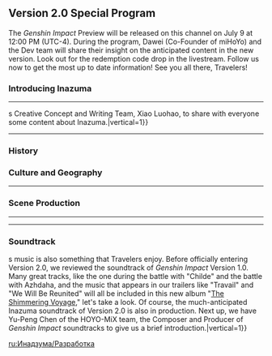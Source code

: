 {{RegionTabs}}
==Version 2.0 Special Program==
{{zh|《原神》2.0版本「不动鸣神，泡影断灭」即将于7月21日上线。感谢各位旅行者的支持与陪伴，我们将为大家带来更多2.0版本的最新消息~（本次特别节目中的兑换码将于7月10日中午12:00失效，旅行者们要尽快兑换哦~）|tl=''Genshin Impact'' Version 2.0, "The Immovable God and the Eternal Euthymia," will be launched on July 21st. We would like to thank all Travelers for their support and companionship, and we will bring you more updates on Version 2.0. (The redemption codes provided in this Special Program will expire on July 10th at 12:00 noon, so Travelers should redeem them as soon as possible~)|vertical=1}}

The ''Genshin Impact'' Preview will be released on this channel on July 9 at 12:00 PM (UTC-4). During the program, Dawei (Co-Founder of miHoYo) and the Dev team will share their insight on the anticipated content in the new version. Look out for the redemption code drop in the livestream. Follow us now to get the most up to date information! See you all there, Travelers!

===Introducing Inazuma===
{{zh|那接下来我们还是回到大家都在关心的稻妻地区吧。稻妻在制作中跟前两个世界区域的情况相比会有一些什么样的变化呢？|tl='''Dawei:''' Next, let's talk about Inazuma, which everyone is very excited about. What kind of changes are there in the development of Inazuma compared to the first two regions?|vertical=1}}

{{zh|会有的！稻妻是继蒙德、璃月之后，第三块向旅行者们开放的大型世界区域。在稻妻的整个制作过程中，其实整个团队面临了非常巨大的、来自两方面的挑战。一方面是上线后的内容产出的节奏问题，因为大家已经在游玩的，已经上线的蒙德和璃月的区域，我们是花费了很多时间去继续耕耘这些大面积的地块，在上面持续地制作新的内容。但是到了开发稻妻的时候，其实面临的挑战会更大：就像刚才说的，一方面，我们要保证线上能持续更新版本，不断地为玩家提供游玩内容。另一方面，我们还要在开放稻妻新区域这样的关键节点上，大量释出可能比原先更大规模的高质量可玩内容。这些目标其实是为团队增添了不少的压力的，可能是我们团队中的每个人在从业生涯中从未面临过的严峻挑战。|tl='''Aquaria, Combat Designer:''' A lot! Inazuma is the third large-scale region open to Travelers, after Mondstadt and Liyue. During the whole process of creating Inazuma, the whole team faced a huge challenge, namely from two aspects. On one hand, there was the issue of the pacing of content output after the launch because everyone was already exploring Mondstadt and Liyue, which were already launched. We spent a lot of time continuing to develop these large areas of land and produce new content on them on an ongoing basis. But when we started to develop Inazuma, the challenges were actually greater. Like what I said earlier, on one hand, we have to make sure that we can continuously update the versions to be launched and continue to provide players with gameplay content. On the other hand, we also have to work on the key node, to develop the new area of Inazuma and launch a massive release of high-quality playable content that may be even larger than the previous versions. These goals actually put a lot of pressure on the team. It's probably a serious challenge that everyone in our team has never faced in their career.|vertical=1}}

{{zh|第二方面是针对游戏内容的整体表现。我们会有更进一步的思考和设计，在以往大家已经接触过的比如说与蒙德的「自由」和璃月的「契约」这两个主题不太一样。以雷元素为主的稻妻迎来了新的主题叫「永恒」。那我们也将根据这一主题，从玩法层面上优化游戏内容的设计思路，对其进行统一的呈现。稻妻相关的区域制作，和在此之上的很多比如背景设定、玩法设计，启动时间可能会非常早。团队中的一部分同学，他们在稻妻的内容和玩家见面前，已经在稻妻的相应版本开发中努力了非常久。|tl=The second aspect is about the overall performance of the game content. We engaged in a more in-depth thought and design process. Different from the themes that everyone has come into contact with, such as Mondstadt's "freedom" and Liyue's "contracts" &mdash; Inazuma, which is centered around Electro, has ushered in a new theme called "eternity." Then, we will also optimize the design ideas of game content from the level of gameplay based on this theme to present them in a uniform manner. For Inazuma-related regional productions and many aspects on top of it, such as the background, gameplay design, we started on them pretty early. Some of our teammates have been working hard on the development of the version corresponding to Inazuma for a long time before the Inazuma content is released to our players.|vertical=1}}

{{zh|比起类似的、都有新探索区域的版本，比如已经开放的1.2版本的龙脊雪山和1.6版本的金苹果群岛，稻妻的规模更大，内容密度更高，所以相关的工作也更耗费精力。针对内容的整体性，我们对稻妻区域想要表达的内容做了一些关键词的收束，例如刚才提到的永恒、雷元素、能量等等。这些关键字会延伸出一系列的场景和玩法设计，但最终它们又会收敛到这些核心的概念之下。例如谈到能量，我们有更多的关卡玩法和战斗机制，在元素能量这个概念上挖掘更多的可能性，创造出新的战术体系；谈到雷元素，在感电、超导这些已经存在的战斗相关的雷元素反应之外，我们还会根据稻妻本地有的一些特色的机关和生态特征，对雷元素的玩法去做一定的扩展。|tl=Compared to similar, new areas that Travelers can explore such as [[Dragonspine]] in V1.2 and the [[Golden Apple Archipelago/1.6|Golden Apple Archipelago]] in V1.6, the scale of Inazuma is larger and the content is more dense, so the relevant work required is also more intensive. For the content as a whole, we have come up with some keywords to condense what we want to express in the Inazuma area. For example, eternity, Electro, and energy mentioned earlier, these keywords will then bring out a series of scenarios and gameplay designs but eventually they will converge back to these core concepts. When it comes to energy, for example, we have more stage gameplay and combat mechanics to explore more possibilities on the concept of Elemental Energy and create new combat systems. When it comes to Electro, outside of the existing combat-related Electro-Charged and Superconduct reactions, we will also take into account some of the unique local mechanisms and ecological features that Inazuma has to expand on the gameplay for Electro.|vertical=1}}

{{zh|同时，我们吸取了在之前地区的经验，摒弃了部分需要玩家强行使用某些特定角色或特定元素才能完成的挑战。我们现在的做法是将这些设计改成了机制自洽，只需要玩家思考使用方式即可完成的机关。在此基础上，我们也去尝试通过一些玩法，大幅改变玩家在地区的探索体验。也是希望能够通过这些改变，让玩家在稻妻地区可以收获新的乐趣。|tl=At the same time, we have learned from our experience in previous regions. We have abandoned some of the challenges that require players to use certain characters or specific elements in order to complete them. What we have done now is to change these designs to mechanisms that fit within the existing rules &mdash; mechanism puzzles that can be solved when the player figures out how to use the mechanism. On this basis, we also tried to use some gameplay methods to significantly change our players' exploration experience in the region. We hope that through these changes, players can find new fun and enjoy themselves in the Inazuma region.|vertical=1}}

{{zh|听到这里我自己都非常想早点去稻妻地区逛一逛了。|tl='''Dawei:''' Hearing this makes me very excited to visit Inazuma.|vertical=1}}

{{zh|哈哈，稻妻地区也恭候各位旅行者多时了。非常高兴今天可以在这里一口气跟大家分享这么多的想法。作为战斗设计，我们也会一如既往地为玩家们提供更加有趣、高质量的游戏体验。稍后也会有更多的制作人员来详细地给大家介绍有关稻妻的内容。还请大家持续关注我们！|tl='''Aquaria, Combat Designer:''' Haha, Inazuma has been awaiting our Travelers for a long time. I am very glad to be here today to share so many thoughts with you all at once. For combat design, we will also continue to provide players with a more interesting and high-quality gaming experience. Later there will be more development staff to introduce the content of Inazuma in detail. Please stay tuned, Travelers.|vertical=1}}
----
{{zh|新地区的开放往往伴随着全新的人文风情与冒险故事，相信大家对此还是很期待的。之前旅行者们已经在自由之都蒙德与契约之邦璃月结识了不少同伴，也对两个地区各具特色的风土人情有所了解。而在海对岸，稻妻的这片土地上，也有着独特的故事与风俗。雷神治下寻求「永恒」的国度，旅行者们抵达那里之后，将有怎样与众不同的奇遇呢？今天我们特别邀请到制作团队中IP团队的负责人——小螺号来跟大家分享一些有关稻妻的内容。|tl='''Dawei:''' The unveiling of a new region is often accompanied by an entire new culture and adventure. I believe everyone has been looking forward to this. Previously, Travelers have made many friends in Mondstadt, the City of Freedom, and Liyue, the Harbor of Contracts &mdash; and also got to find out more about the unique culture of each region. On the other side of the sea, the land of Inazuma also has its own stories to tell. The nation that seeks "eternity" under the rule of the Electro Archon. What kind of extraordinary encounters will Travelers have when they arrive there? Today, we have a special guest, Head of ''Genshin Impact''{{'}}s Creative Concept and Writing Team, Xiao Luohao, to share with everyone some content about Inazuma.|vertical=1}}

{{zh|各位旅行者，大家好。我是来自IP部门的小螺号，很高兴能与大家见面。作为IP部门负责人，非常荣幸能在今天这样一个场合下，与大家聊聊稻妻这个新地区的一些有趣设定。|tl='''Xiao Luohao, Head of Creative Concept and Writing Team:''' Hello, Travelers. I'm Xiao Luohao from the IP department. Nice to meet everyone. As Head of the Creative Concept and Writing Team, I'm honored to be here today to share details about some of the interesting design of the new region, Inazuma.|vertical=1}}

{{zh|说到这一点，我知道有不少玩家对我们游戏的世界观设定做过非常深入的研究哦。|tl='''Dawei:''' Speaking of which, I know a lot of our players have done in-depth study of our game's lore and design.|vertical=1}}

{{zh|是的，我个人也很喜欢看大家对于提瓦特大陆所做的考据。我们团队的大家在创作过程中构思了很多内容，这些都会成为埋藏在游戏各处的线索。玩家去寻找、发现这些线索并解读它们，就是在与我们进行一种跨越时间空间的交流。这会让我们这些创作者获得由衷的喜悦感。|tl='''Xiao Luohao, Head of Creative Concept and Writing Team:''' Yes. Personally, I also enjoy reading the analyses that our players have about Teyvat. Everyone in our team came up with a lot of content during the brainstorming process and all of these will become clues hidden in various parts of the game. Players can search for, discover, and decipher these clues. That's sort of a communication with us across time and space &mdash; it gives us creators a heartfelt sense of joy.|vertical=1}}

{{zh|没错，玩家朋友们的热情与关注一直是我们团队的重要力量来源。我们很感谢大家对原神的喜爱。作为创作方，我们所能做的就是尽力捧出最好的成品来回馈大家。比如今天，我们就带来了一些相信能让大家比较感兴趣的话题。|tl='''Dawei:''' That's right. The enthusiasm and attention our players have shown has been an important source of strength for our team. We are very thankful for everyone's love towards ''Genshin Impact''. As creators, all we can do is strive to produce the best product in return for everyone's support. For example, today, we have brought some topics that we believe will be of more interest to everyone.|vertical=1}}
----
{{zh|要介绍稻妻的话，不妨就从我们现在所身处的这个茶室场景来聊一聊。稻妻城中也有一间类似的茶室，整体风格比较幽致、比较幽静。我们给它取名叫「木漏茶室」。木漏其实是穿过叶隙的光的意思。不过跟我们现在所处的氛围不太一样的是，「木漏茶室」是一处隐蔽场所，只有预约过的特别来宾才能进入。而且茶室老板是一只包着头巾的柴犬，有个很可爱的名字，叫「太郎丸」。|tl='''Xiao Luohao, Head of Creative Concept and Writing Team:''' To introduce Inazuma, let's start with the scene of this tea room we are in now. There is a similar teahouse in Inazuma and its overall style is rather tranquil and quiet. We named it [[Komore Teahouse]]. "Komore" actually means light passing through the gaps between leaves, but what's different from the atmosphere we're is now is Komore Teahouse is a very hidden place; only special guests with reservations are allowed to enter. The owner of the teahouse is a Shiba Inu with a bandana around his forehead. He has a very cute name, "[[Taroumaru]]."|vertical=1}}

{{zh|柴犬老板？这个很有意思啊！不是人而是一只柴犬来担任茶室老板的角色。沟通上应该会不太一样吧？那作为客人，旅行者喝完茶之后，需要自己把钱放进一个小箱子里面吗？|tl='''Dawei:''' Boss Shiba Inu? That's really interesting. The teahouse is owned by a dog instead of a person &mdash; the communication should be different, right? Then, as a customer, after the [[Traveler]] has had tea, they have to put the money inside a small box by themselves?|vertical=1}}

{{zh|是的，而且茶室里面有些比较特别的地方。传说所有店员都跟太郎丸签订了某种不能言说的契约，然后他们必须永远留在这个地方打工。|tl='''Xiao Luohao, Head of Creative Concept and Writing Team:''' Yes, haha. And there are some special aspects of the teahouse: legend has it that all employees have signed some kind of unspeakable contract with Taroumaru and they must work there forever.|vertical=1}}

{{zh|这个也和想象中不一样。柴犬老板听起来非常有手段的角色。像我的话，听完就会觉得这些说法好像跟都市传说一样。感觉稻妻是个很神奇的地方。|tl='''Dawei:''' Well that's not what I expected. It sounds like there's more than meets the eye to Boss Shiba Inu. After hearing this, I feel like these stories resemble urban legends. It feels like Inazuma is a remarkable place.|vertical=1}}

{{zh|从都市传说的角度来说，稻妻确实跟旅行者较为熟知的前两个地区不太一样。不过「木漏茶室」只是稻妻城里一个比较小的场景。除此以外，稻妻境内还有很多比较宏伟、比较大的布设。每个区域都有自己独特的设计和布局方式。我们希望旅行者能够在冒险过程中不断深入探索，去发现其中暗藏的各种故事和细节。整个稻妻地区是各位旅行者在提瓦特大陆上一个精彩而神秘的新领域。|tl='''Xiao Luohao, Head of Creative Concept and Writing Team:''' In terms of urban legends, Inazuma is indeed different from the first two regions that Travelers are familiar with. However, the Komore Teahouse is only one small place in [[Inazuma City]]. In addition to this, there are so many more magnificent and larger locations in Inazuma. Each area has its own unique design and layout. We hope that Travelers can continue to explore in-depth during their adventures to discover the various stories and details hidden within.|vertical=1}}

{{zh|陆上踏足的第三个区域，在研发的初期，我们团队就拟定了稻妻的主题是「海洋群岛」。作为七国中唯一一个完全位于海洋上的国度，我们既希望保留「稻妻」这一个称呼所代表的地区统一性，又希望各自独立的岛屿——因为它有六个不同的岛构成嘛，能够带来与之前我们旅行所经历过的璃月和蒙德所不同的地块表现。|tl=Inazuma is the third region that Travelers set foot in on the continent of [[Teyvat]]. At the beginning of development, our team drafted the theme of Inazuma as an "Ocean Archipelago" as the only one of the seven nations located entirely in the ocean. We wanted to preserve the unity of the region represented by the name "Inazuma" but also hope that each separate island &mdash; because it consists of six different islands &mdash; is able to bring a different regional experience than what we encountered on our journey through [[Liyue]] and [[Mondstadt]].|vertical=1}}

{{zh|不同的自然风光是好做，但是整体性这一点是要怎么去把控呢？能给我们展开说说吗？|tl='''Dawei:''' Different types of natural scenery are easy to make but how can we control and present the uniformity of Inazuma? Can you share more on that with us?|vertical=1}}

{{zh|关于整体性这一点，可能展开的话会有些长。那我们就要从稻妻底层设定说起了。众所周知，稻妻是由雷神统治的国度。雷元素的一大象征是大家比较熟悉的事物：闪电，就是一瞬即逝。闪电往往代表着须臾、瞬间。可是雷神在故事里追求的理念却是「永恒」。那么，是发生了什么让雷神的想法从须臾变成了永恒呢？这种理念变更背后的深意是什么？这些矛盾与碰撞正是我们想要在剧情中传递给大家的。我们也非常希望这种内核上的探讨能具有比较强的延展性，能带动玩家在游玩过程当中获得体验的同时能够有进一步的思索。确立雷神追求永恒的大前提之后，我们开始着手于细节，将矛盾点投入到具体呈现在游戏内表面上的剧情与设定当中。|tl='''Xiao Luohao, Head of Creative Concept and Writing Team:''' On the point of uniformity, it may be a bit long to share entirely. We have to start from the foundation of Inazuma's design. It is well known that Inazuma is a nation ruled by the [[Electro Archon]] and [[Electro]] represents something everyone is familiar with: lightning, which happens in a flash. Lightning often symbolizes a fleeting moment, an instant. However, the concept that the Electro Archon pursues in the story is "eternity." So, what exactly happened to cause the Electro Archon's conviction to change from being a moment to an eternity? What is the deeper meaning behind this change in philosophy? These contradictions and collisions are exactly what we want to convey to you in the plot. We also very much hope that the discussion on this core idea can be expanded upon &mdash; it can drive players to have a good gaming experience, and at the same time, they can ponder more about this. After establishing the general premise of the Electro Archon's pursuit of eternity, we started work on the details &mdash; presenting the conflict in the game's storyline and design, and manifesting it concretely.|vertical=1}}

{{zh|我猜大家听到这里，可能会对雷神的行为产生进一步的联想。比如说，驱动她追求永恒的契机是什么？发生了什么让她产生这个想法？这种追求她使用什么手段追求？这种手段是否具有可行性？雷神在追求「永恒」的过程中把这个目标推进到了哪个阶段？这种举动会带来什么影响？神的追求与人的追求是否会产生新的矛盾？……等等等等。在实际制作的过程中，这些问题、这些思考一旦汇聚到关于各种游戏内的细节刻画上，就转化成了孕育出整个稻妻文化内容的培养土。在做各个岛屿的设定的时候，我们都会考虑这些点，去投放有关神明的追求，有关神的眷属，以及有关人民留下的刻痕。|tl=I guess everyone hearing this now must be thinking about the rationale behind the Electro Archon's actions. For example, what is the motivation that drives her to pursue eternity? What happened to give her this idea? What does she use to pursue this goal? How feasible are such means? What stage has the Electro Archon reached so far in her pursuit of "eternity"? And what are the implications of her actions? Will this Archon's pursuit conflict with those of her people? ...And so on. In the actual process of production, these questions and thoughts converged together within the details in-game. They were transformed into a soil that nurtured the entire culture of Inazuma. We have taken these points into consideration when designing each island to reflect the pursuits of the gods, their favors, and the marks left by the people involved.|vertical=1}}

{{zh|用这种以小见大——通过不同族群，以细见整的方式来反向体现「雷神追求永恒」的主题。虽然有不同岛屿、不同的族群，它们的局部表现是有差异的，但从整体的视角出发去看的话，整个矛盾是贯穿在全局中的、存在于稻妻每个部分。因此，我们整体的统一性就显示出来了。|tl=To reflect the greater worldview through stories of the common folk, through different factions, the theme of "the Electro Archon's pursuit of Eternity" is reflected through details, helping us present the big picture. Although there are different islands and factions, there are differences in how they are presented for certain aspects. But if we look at it from a holistic perspective, the conflict is present throughout the entire story and in every part of Inazuma. Thus, the unity of the whole is shown.|vertical=1}}

{{zh|我明白了，也就是说——the overall concept of Inazuma runs like a vein through the design of the entire region，但细节各有不同。从这里面能够看出整个稻妻各个群体的动向与动机。|tl='''Dawei:''' I see, that's to say &mdash; the overall concept of Inazuma runs like a vein through the design of the entire region but the details vary. And from this, we can see the actions and motives of various factions from Inazuma.|vertical=1}}

{{zh|是的，以上我说的这些只是比较基本的思路构建过程。具体设计的话，我们会从大概三个入手点去着手：一个是「历史」，第二个是「人文」，第三个是「地理」。|tl='''Xiao Luohao, Head of Creative Concept and Writing Team:''' That's right. What I have mentioned is just a basic process of our brainstorming. For the specific design, we will start with three entry points: one is history, the second is culture, and the third is geography.|vertical=1}}

===History===
{{zh|从历史上来说，也就是稻妻地区曾发生过什么样的事件，相信不少玩家朋友都关注到。提瓦特大陆上发生过一场旷日持久的魔神战争，我们很多故事都是衍生着魔神战争发生的；还包括之后产生的一个悲剧叫坎瑞亚灾变的前后始末。很多战争和争斗导致了失去，从失去的悲苦之中，又催生出了一些执着。神的理念与人文精神也多少受到这些重大历史转折点的影响。|tl='''Xiao Luohao, Head of Creative Concept and Writing Team:''' We refer to history as the events that have happened in the Inazuma region. I believe that many players have noticed that there was a long and arduous [[Archon War]] on the continent of Teyvat. Many of our stories are derived from the Archon War that took place. In also includes the tragedy that arose, the destruction of [[Khaenri'ah]]. Many wars and battles have led to loss; out of the sorrow of loss, obsession is spawned. The gods' philosophy and humanism were also somewhat influenced by these major historical turning points.|vertical=1}}

{{zh|创作期间我们也做了不少对现实世界的考据，用以参考。比如我们参考化用了一个叫「奉行」的制度，在稻妻，「奉行」基本上可以理解成专门负责管理某方面事务的重要人物。稻妻目前有三所最显赫的奉行，他们分别是：九条家所带领的天领奉行，负责管理治安和军事，执行眼狩令；柊家所带领的勘定奉行，他们负责管理财政以及海关通行的事务；以及最后第三户就是神里家所带领的社奉行，他们负责管理神社、庆典及一些文化活动。|tl=During the creation process, we also did a lot of research on the real world for reference. For example, we referenced a system called "{{w|Bugyō|Bugyou}}," or "Commissions." In Inazuma, a "Commissioner" is basically an important person responsible for a certain area of affairs. There are three prominent Commissions in Inazuma. They are: the [[Tenryou Commission]] led by the [[Kujou Clan]], responsible for managing security and military affairs, and enforcing the [[Vision Hunt Decree]]; the [[Kanjou Commission]] led by the [[Hiiragi Clan]], responsible for managing finance and customs; and the third is the [[Yashiro Commission]], led by the [[Kamisato Clan]] &mdash; they are in charge of managing shrines, festivals, and cultural events.|vertical=1}}

{{zh|我刚刚好像听到了一个很熟悉的名字？我们先继续。那地理方面又是怎么设计的呢？|tl='''Dawei:''' One of those clan names sounded very familiar... Haha, let's move on. And how is the geographic aspect designed?|vertical=1}}

===Culture and Geography===
{{zh|地理的话，首先我们配合美术和设计部门进行了一些联调，采取元素对应色的方式。和之前两个区域类似，我们确定了雷元素印象色是紫色，在紫色的基础上为之后的设计打下基础。稻妻有一个比较有特色的地方，这也是其他设计部门和策划部门想要去体现的——就是希望它的生态环境中包含更多的雷元素，有更多雷元素采集物去交互去互动。这种雷元素充沛的环境孕育出了不同色彩、不同明度的植被、树木，以及顺应环境而生的特殊采集物。比如蒙德有蒲公英、有风车菊，璃月有琉璃百合、有霓裳花，稻妻也有独属于自己、对应自己人文和地理的特色代表物。我们设计了一个叫做鸣草和一个叫做绯樱绣球，通过比较好看的植物融入雷元素主题的收集与解密当中。雷元素可以说是稻妻地理设计的底盘了，然后再进一步结合稻妻核心历史事件。|tl='''Xiao Luohao, Head of Creative Concept and Writing Team:''' In terms of geography, we first worked with the art and design teams to coordinate some adjustments. Taking the color corresponding to the region's element &mdash; similar to what we did for Liyue and Mondstadt &mdash; we had determined that the color representing Electro is purple and designed Inazuma building off this color. Inazuma is a region with distinctive features. This is what our design and planning departments want to reflect &mdash; they hope that its ecological environment contains more Electro with more Electro harvestable resources to interact with. This Electro-rich environment has given birth to different colors: vegetation, trees of different varieties, and special harvestable resources that are created in response to the environment. For example, there are [[Dandelion]]s and [[Windwheel Aster]]s in Mondstadt, and Liyue has [[Glaze Lilies]] and [[Silk Flower]]s &mdash; Inazuma also has distinct objects representative of its own culture and geography. We designed one called [[Naku Weed]] and another called [[Sakura Bloom]]. We used these nice-looking plants to integrate Electro in the collection and puzzle-solving aspects. The Electro element can be said to be the foundation of Inazuma's geographical design and further combining it with the core historical events of Inazuma.|vertical=1}}

{{zh|我们又拓展出了一下符合设计规律的地貌构思和人文景点。比如我们有一座和天狗传说有关的山，叫作影向山；有供奉一颗很大的树，狐狸大树的鸣神大社；有一个和冶炼刀剑有关的踏鞴砂；以及雷神一刀劈开的无想刃狭间。通过这些区域设定，就是从之前所说的历史、地理和人文设计衍生而来的地形和景观，也是《原神》故事的一大载体。通过与环境结合，我们才能更好地把神与人的故事放到这个世界中。然后借着各种场景、关卡以及各方面的文本，尽量给大家带来更加立体的游戏体验。|tl=We have also developed a landscape concept and cultural attractions that confirm to the design rules. For example, we have [[Mt. Yougou]], a mountain related to the legend of the "tengu"; The [[Grand Narukami Shrine (Subarea)|Grand Narukami Shrine]], which enshrines a huge tree resembling a fox; [[Tatarasuna]], a place related to the crafting of swords; and [[Musoujin Gorge]], created by a slash of the Electro Archon. With these regional settings, the terrain and landscape derived from the historical, geographical, and cultural designs described earlier are also important vehicles for the storyline in ''Genshin Impact''. By integrating story with the environment, we can better present the story of Gods and humans in this world and try to bring players a more immersive gaming experience through various scenes, levels, and text.|vertical=1}}

{{zh|可以挑几个介绍介绍吗？比如鸣神大社？我对里面那棵巨大的神樱树很好奇。|tl='''Dawei:''' Can you pick a few to introduce? Such as the Grand Narukami Shrine? I'm very curious about the huge Sacred Sakura inside.|vertical=1}}

{{zh|神樱树的基础设定来自于神篱和神木信仰，它象征着雷神对于整个稻妻全境的庇护。不过这里其实可以进一步聊一下，神樱的参考原型并不只有樱树，而是一种叫做颤杨的植物。这个植物还挺有意思，它们位于地下的根系是紧密相连的，从外表上看是一大片森林，实际上它只是一棵树。从严格意义上来说，就只是一棵树，比较有意思。其实神樱也采用了类似的设计，这种自然存在的特殊生态应用到游戏中，再配合玩家实际进行游玩探索的体验，就会成为比较有特色又有实感的表现。那既然聊到神樱树和鸣神大社，可能就不得不提到两位角色，两位人物：雷电将军和八重神子。她们二位都是稻妻极为重要的角色，在一定程度上也象征着稻妻的人文设计内核。|tl='''Xiao Luohao, Head of Creative Concept and Writing Team:''' The design of the sacred [[Sacred Sakura]]{{sic}} is derived from the belief of {{w|Himorogi}} and sacred trees. It symbolizes the Electro Archon's protection over the entire nation of Inazuma. But I would like to elaborate: we didn't just reference Sakura Trees for the Sacred Sakura but also a tree called the "{{w|quaking aspen}}." This tree is actually quite interesting. Underground, the root systems of many trees are closely interlinked, so what looks like a large forest is in fact made up of just one tree. Strictly speaking, it is just one tree. I think that's quite interesting. In fact, the Sacred Sakura adopted a similar design. This special natural ecology is applied to the game and when it complements the player's actual in-game experience and exploring, it will manifest as more distinctive and realistic. Then, since we are on the topic of the Sacred Sakura and Grand Narukami Shrine, I must mention two characters: the [[Raiden Shogun]] and [[Yae Miko]]. Both of them are extremely important characters in Inazuma. To a certain extent, they also symbolize the core of cultural design in Inazuma.|vertical=1}}
----
{{zh|说得我感觉现在就已经开始期待了，不知道还要等多久。对了，我想问下，还有跟雷电将军关联度比较大的地标吗？|tl='''Dawei:''' Just listening already makes me very excited for Inazuma. I don't know how much longer I can wait. Oh yes, I want to ask: are there any other landmarks closely associated with the Raiden Shogun?|vertical=1}}

{{zh|如果我们暂时不聊将军住所天守阁的话，稻妻有一道地理奇观，叫作「无想刃狭间」。我们觉得这个地点很有代表性，很代表雷电将军。它的诞生就与雷电将军息息相关。雷电将军曾在这里对上从海祇岛袭来的一条大蛇，为了斩杀对手，将军挥出雷霆万钧的一刀。由于威力太过强大，不光大蛇被当场斩断，整座岛屿也被连着劈成两半。如今到八酝岛还能看到上面有大蛇的遗骨，以及岛屿像被刀锋整齐地切开了一样，分为南北两边。这种奇观，在游戏里可以看到的，就是当年那场大战造成的景象。但大蛇惨败之后，它的遗恨弥留在人间，催生出了一种叫「祟神」的事物。因此，稻妻地区也衍生出了能够镇压祟神或能够利用祟神的迹象，继而诞生出相关联的人文历史，比如和矿业有关的晶化骨髓的开采，也就是大蛇相关的一些遗产的发掘，以及踏鞴砂的刀剑生产等等。|tl='''Xiao Luohao, Head of Creative Concept and Writing Team:''' If we don't talk about the Shogun's residence, [[Tenshukaku]], for the time being, there is a geographical wonder in Inazuma called Musoujin Gorge. We feel that this location is very representative of the Raiden Shogun. Its existence is closely related to the Raiden Shogun. Here the Raiden Shogun once faced a [[Orobashi|large serpent]] that attacked from [[Watatsumi Island]]. To slay her opponent, the Raiden Shogun dealt a thunderous slash. But because her power was too strong, not only was the reat serpent severed on the spot, the whole island was cleaved into two. Now, you can still see the remains of the great serpent when you set foot on [[Yashiori Island]], and the island is divided into north and south as if neatly sliced by a blade. This wondrous scene can be seen in the game &mdash; the result of that fierce battle in the past. But after the great serpent's tragic defeat, its grudge continues to linger. It has spawned something called [[Tatarigami]]. As a result, the Inazuma region has also developed a phenomena of suppressing the Tatarigami or exploiting the Tatarigami, from which is derived associated culture and history. For example: the mining of [[Crystal Marrow]] associated with the mining industry. That is, the excavation of a legacy related to the great serpent as well as the crafting of swords in Tatarasuna, etc.|vertical=1}}

{{zh|设定层面上之所以把大蛇、祟神与踏鞴砂的冶炼相结合，也是源于一些神话传说中大蛇与原始炼铁有关的说法。|tl=The reason why the great serpent, Tatarigami, and the smelting at Tatarasuna are integrated in the design is also derived from some myths and legends that the great serpent is associated with primitive iron making.|vertical=1}}

{{zh|感觉稻妻的设计里埋藏了非常多值得挖掘的线索。|tl='''Dawei:''' It feels like there are a lot of clues buried in Inazuma's design that is worth exploring.|vertical=1}}

{{zh|是的，希望玩家们能亲自踏上旅途，在探索过程中逐步体验这些稻妻的风土人情，进而更加深入提瓦特这个世界，获得更多的真相。同时也希望获得更多的乐趣。|tl='''Xiao Luohao, Head of Creative Concept and Writing Team:''' Yes. We hope players will embark on the journey themselves and experience the customs of Inazuma step by step as they explore. Players can venture more deeply into the world of Teyvat, unearth more secrets, and also have a lot of fun in the process.|vertical=1}}

===Scene Production===
{{zh|欢迎大家回到今天的2.0版本特别节目。我们已经从前面两位同学的分享中了解到了有关稻妻的一些设计思路和地区设定。那么在游戏中，我们又是如何把这些想法通过视觉艺术的表现手法制作成大家可以充分探索的场景呢？接下来请到的就是我们场景制作团队的美术同学Cissie。|tl='''Dawei:''' Welcome back to today's Version 2.0 Special Program. From what our teammates have shared so far, we have learned a little about the design concepts and regional flavor of Inazuma. So in the game, how do we express these ideas using visual art and turn these into scenes that everyone can fully explore? Next, we have Cissie, an artist from our scene production team.|vertical=1}}

{{zh|旅行者们好，我是负责稻妻地图的Cissie。特别高兴受到大伟哥的邀请来到今天的节目现场，为大家讲解一下稻妻这个新地区的一些场景设计理念。|tl='''Cissie, Environment Art:''' Hello, Travelers. I'm Cissie, in charge of the map of Inazuma. It's my honor to be invited by Dawei to the show today to talk about some of the scene design concepts of the new area, Inazuma.|vertical=1}}

{{zh|之前我们已经看到的一些稻妻的场景画面在视觉上给我带来了很强烈的震撼。那么Cissie，可不可以先跟我们描述一下稻妻地图的整体美术风格是什么样的呢？|tl='''Dawei:''' We've seen some images of Inazuma's scenery before. In a visual sense, they made a powerful impression on me. So, Cissie, can you tell us more about the overall art style of the map of Inazuma?|vertical=1}}

{{zh|在稻妻的整个地图中，我们精心加入了不少隐藏的设计和巧思。这些设计和巧思可能比较难用简单的语言来概括，但总体上来讲，我们想要传达给玩家的感受可以用日本作家谷崎润一郎的一句话来描述，就是：“美，不存在于物体当中，而是存在在物体与物体的阴翳的波纹和明暗之中。”谷崎润一郎的描述意味着将事物隐藏在隐约而模糊的光线之中，从而让想象去增强美感。这种手法是日本与西方空间设计最不同的地方。在稻妻地图中，我们追求的是闲寂、幽玄、静谧等词所表达的气氛。这种气氛会贯穿整个稻妻地图的体验，并且会逐步递进。|tl='''Cissie, Environment Art:''' Actually, we have included a lot of hidden designs and unique details in the map of Inazuma. It can be difficult to summarize purely with words, but generally speaking, what we want to convey to the players this time perhaps can be summarized by a quote from the Japanese author, {{w|Jun'ichirō Tanizaki|Jun'ichirou Tanizaki}}: "We find beauty not in the thing itself but in the patterns of shadows, the light and the darkness, that one thing against another creates." Jun'ichirou Tanizaki's quote means that objects are hidden within vague rays of light and to let one's imagination enhance beauty, this is the biggest difference between Japanese and Western spatial design. If the Western style of design is to present everything in the fullest detail, then the Japanese pursuit of tranquility, seclusion, and calmness is to express an atmosphere &mdash; and this atmosphere remains throughout players' experience of the map of Inazuma, and it will gradually progress.|vertical=1}}
----
{{zh|稻妻是提瓦特七国中唯一一个完全位于海洋上的国家，因此稻妻的天气与蒙德和璃月的天朗气清有所不同。稻妻的地形是由海上的群岛组成，当旅行者置身于每个岛屿时，会感受到眼前景色随着光影的游走而快速变化，仿佛每一眼的景色稍不留意就会被海上的风吹走。我们试图通过空间和视觉上营造明暗交错的光影变化，来传达给玩家这种情绪上的感受。同时，稻妻深受雷元素的影响，因此在视觉表现上也具备一些与众不同的特点。雷元素和海岛是两个重要的设定背景，在这个基础上，稻妻的风貌和生态是建立在海岛的地质形态上进行推演的。在整个地图上，我们希望玩家从基础的山石中就能感受到雷元素对整个世界的影响。|tl=Inazuma is the only island nation among the seven nations of Teyvat, so Inazuma's climate is different from that of Mondstadt and Liyue where the sky is quite clear. Inazuma is geographically located in an archipelago. No matter which island Travelers are in, they can feel the scenery changing rapidly in front of their eyes as the light and shadow flows, as if the scenery can be blown away by the sea breeze if you're not paying attention. We try to convey these emotions to our players by manipulating space and perception, to create a shift between light and shadow. At the same time, Inazuma is also an area deeply impacted by the Electro element. So visually speaking, it will have its own unique characteristics. Under the two primary contexts of being Electro-influenced and being an island nation, Inazuma's scenery and ecology are created based on the geographical formation of islands. On this map. we want our players to feel the impact of the Electro element on the entire area through the mountains and rocks.|vertical=1}}

{{zh|并且我们还想要制作一些非常特别的并且有辨识度的结构。于是我们试图从真实世界的自然奇观里面汲取灵感。最后我们将日本的屏风浦悬崖作为设计的锚点。这个有“东方多佛悬崖”之称的地方有着独特的地质结构。它的纹理都是横向生长的，而且有一些海上的小岛甚至就像是横着插进了水面当中，非常不稳定。跟我们想要表现雷元素对地形的影响的感觉非常相似的。于是寻着这个锚点，我们将横纹的语言进行了提炼并且重构，把这些斜向的纹理和结构刻画在每一块山石上面，然后在拼接方式上把这些纹理又重新地组合起来，组成了现在看到的这种“交错线条”的方案。|tl=Also, we wanted to create some very unique and recognizable structures, so we tried to get inspiration from the natural wonders of the real world. Lastly, we used the {{w|Byōbugaura|Byoubugaura Cliffs}} in Japan as the focus of the design. This place, known as the "Dover of the Orient," has a very unique geological structure: the rock grains are horizontal, and there are some small islands in the sea that look as though they plunged into the water horizontally, which seems very unstable. It's very similar to what we want to convey in terms of the Electro influence on the landscape. So based on this point, we refined and reconstructed these horizontal grains. We depicted these oblique grains and structures on every surface of the rocks and mountains and then we reintegrated the grains in the form of a collage which forms the "intersected lines" that we see.|vertical=1}}

{{zh|原来雷元素对地形的影响是通过这种方式表现出来的吗？感觉真的很新奇。|tl='''Dawei:''' So that's how you demonstrate the Electro element's impact on the terrain? It's really innovative.|vertical=1}}

{{zh|是的，但是同时我们也遇到了一个很大的挑战，就是如何在不破坏原有的自然生态的情况下，让玩家能够有更大的探索的空间去感知雷元素影响下的这些奇特生态？后来我们想到，如果我们把整个岛看成是一个更加立体的上下结构的空间，然后让玩家通过一些秘密的地方、通道找到这些地方，就像《千与千寻》里面她通过长长的隧道到达了一个异世界，像《龙猫》里那样通过自家后院的篱笆掉进了龙猫的洞穴，这样会不会更有意思一点？有了这样的想法，在得到IP和策划同学们的鼓励和肯定以后，我们就开始了漫长的挖洞之旅。|tl='''Cissie, Environment Art:''' Yes. But at the same time, we also came across a big challenge which is, how do we provide a way for the players to explore and experience this interesting ecology under the influence of the Electro element without destroying the original natural ecology? Later, we figured that if we see the entire island as a more three-dimensional space with upper and lower structures. Then, players can find these locations through secret places and channels &mdash; just like in "{{w|Spirited Away}}," how Chihiro reaches another world through a long tunnel or like in "{{w|My Neighbor Totoro}}," how Mei falls into Totoro's cave from the fence in her backyard. This would make it more interesting, right? Once we established this idea, with the encouragement and recognition from our colleagues from the Creative Concept and Writing and Planning teams, we started a long journey of realizing our concepts.|vertical=1}}

{{zh|我们把雷元素影响产生了异变的神樱树根系缠绕在鸟居上，用特殊造型的发着光的紫色灌木去照亮这些黑暗的洞穴。我们想从形态和颜色上去表现雷元素的奇幻感。如果你想要一探这些奥秘，你就可以在村子里找到一些钥匙，从村子里的枯井跳下去，或者是从海边的礁石间钻进去，又或者是从守护之森隐蔽的小洞找到这些，暗藏在平凡事物之下的宝藏空间。这里到处都会弥漫着一股危险的气息，和地面上那种安静、美好的画面形成了巨大的视觉反差。|tl=We placed the Sacred Sakura roots, which have mutated under the influence of Electro, around the torii gate and lit up these dark caves with special-shaped glowing purple shrubs. We want to show the wonders of the Electro element using form and color. If you want to explore certain mysteries, you can find keys in the village, jump into the dry well in the village, squeeze in between the rocks by the sea, or find treasures hidden under ordinary items in an obscure little cave inside [[Jakotsu Mine|Shugo Forest]]. There is a sense of danger everywhere here. Visually, there is a strong contrast from the places above ground, which are tranquil and beautiful.|vertical=1}}

{{zh|稻妻还有一个非常具有奇幻色彩的地点——神无冢·踏鞴砂。这个地方是一个大型的人文历史和自然风光相结合的地方。刚才IP同学也提到了，雷电将军跟大蛇战斗后留下的祟神残渣就是被封锁在这个岛上的。以残渣为核心的能量它会将周围的山石聚集起来，在画面中心形成了一个巨大的视觉中心点。而稻妻最大的冶炼设施「御影炉心」便位于此处。为了进一步强化这股能量的视觉表现，我们就将周围的牵引的木栈道全部向中间聚拢的方式，去和中间的炉心做呼应跟衔接。然后将内部的空间晕染成紫色，在环境中增加了飞沙走石和忽明忽暗的闪电的特效，尽可能的去表现这种危险感和神秘感。|tl=There's also a place in Inazuma that's full of magical wonder which is Tatarasuna, [[Kannazuka]]. It is a great place where human history meets natural wonder. Just now, our colleague mentioned the battle between the Raiden Shogun and the great serpent after which the remains of the Tatarigami were sealed on this island. With the remains as the core, the energy can gather the surrounding rock which forms a huge visual center in the middle of the scene. Mikage Furnace, the largest smelting facility in Inazuma, is located here. To further enhance the visual depiction of this energy, we directed the surrounding plankways towards the middle to connect with the furnace in the center. Next, we enveloped the inner space in purple and added special effects of flying sand and flickering lightning to the environment to express a sense of danger and mystery.|vertical=1}}

{{zh|这里也是和一个大型的大世界主题任务「踏鞴物语」有着很强的关联。在没有解锁相关任务之前，这里的外部会笼罩着一个巨大的类似电波纹的能量罩，稍微接近一点点都会感受到内部强烈的能量的涌动。|tl=It is also closely related to "[[Tatara Tales]]," a large-scale open world themed quest. Before unlocking relevant quests, there will be a huge energy shield that looks like an electric wave on the outskirts. You can feel the strong surge of energy inside by just getting a little closer.|vertical=1}}

{{zh|说起来，场景里的这些花花草草，好像也跟之前的地区非常的不一样。|tl='''Dawei:''' Now that you mention it, I realize that the flowers and plants in this scene are very different from those in the previous areas.|vertical=1}}

{{zh|是的，关于稻妻的植被，是基于前期雷元素对应色。我们和IP大佬敲定用紫色系来营造雷元素的影响区域，而没有受到影响的普通区域我们就保留了吉卜力动画经典的植被配色，是一种冷调下各种绿色的融合。淡蓝色的喜林草和深蓝色的风信子构成了稻妻最基础的生态，它串联着每一片平原和滩涂。芦苇则在关口、河滩、还有山坡上旺盛的生长。|tl='''Cissie, Environment Art:''' That's right. As for the vegetation of Inazuma, its color corresponds with that of the Electro element. Our team discussed with the Creative Concept and Writing Team, and decided to use purple shades to depict areas that are affected by the Electro element. For normal areas that are not affected, we tried to pay homage to the classic vegetation colors of {{w|Studio Ghibli|Ghibli}} animation. It's a fusion of different shades of cool green. The light-blue "baby blue eyes" and the dark blue hyacinths constitute the basic ecology of Inazuma. It connects every plain and swamp and reeds grow vigorously in the mountain passes, river banks, and on hills.|vertical=1}}

{{zh|当夏日来临，稻妻的人民就可以坐在樱花盛开的甘金岛上远远地看着烟火，在稻妻城的上空绚丽地绽放。城里的樱花被烟火照得通透无比，倒影在海边的点点花火寄托了我们对一切美好事物的遐想。|tl=In summer, people sit on [[Amakane Island]], where the sakura blossoms bloom, and watch the fireworks in the distance, lighting up the sky of Inazuma. The sakura blossoms in the city are illuminated by fireworks. The reflection of fireworks on the sea's surface inspires us to imagine beautiful things.|vertical=1}}
----
{{zh|从Cissie的描述里，我能深切地感受一个创作者对自己的作品的热爱。不知道稻妻的这么多美景，给你留下印象最深的是哪一处呢？|tl='''Dawei:''' From Cissie's description, I can feel a creator's passion for her works. I didn't know there are so many beautiful scenes in Inazuma. Which one left the deepest impression on you?|vertical=1}}

{{zh|这个还真的挺不容易回答的。大伟哥，你刚刚问我的时候，我其实脑海当中已经有了一些画面了。比如飘渺的薄雾和风吹落的枫树叶掩映着离岛的建筑，萧瑟的气氛笼罩着这个港口小镇。模糊的光线中你可以看到有人群在走动、攀谈。平原上的小溪旁边安静地坐落着几户淳朴的民居。回头望去，鸟居从遮天蔽日的大树当中探出头来。如果你恰巧发现了草丛中的狸猫，你就可以跟随着它一路拾级而上，穿过一片水汽弥漫的森林，便来到了被绯樱绣球簇拥着的神里绫华的家了。|tl='''Cissie, Environment Art:''' This is a very hard question to answer. When you asked me just now, I had some images in my mind like a misty landscape and maple leaves blowing in the wind, with buildings on [[Ritou]]'s shore. The port city is engulfed in a gloomy atmosphere and in the dim light, you can see people walking and talking. A few simple houses sit quietly beside a stream on the plain. When you look back, the top of a {{w|torii}} gate peeks out from among massive trees. If you happen to find a {{w|Japanese raccoon dog|tanuki}} in the grass, you can follow it all the way up a [[Chinju Forest|misty forest]]. You'll then arrive at the home of [[Kamisato Ayaka]] which is surrounded by sakura blooms.|vertical=1}}

{{zh|画面感真的好强啊。|tl='''Dawei:''' I can already see the images in front of me.|vertical=1}}

{{zh|如果从稻妻的建筑来讲的话，我最喜欢逛的一处就是神里家的府邸了。穿过光线透过的回廊，坐在绫华大小姐的茶室中，旅行者们可以通过半敞开的结构看见绿枝掩映的坪庭。而远处的稻妻城和天守阁在樱花的簇拥下若隐若现。阳光透过厚厚的云层照在天守的房顶，咫尺画堂。这许多与东方审美相似的地方的描写也会一次又一次地带给我心灵上的震撼。|tl='''Cissie, Environment Art:''' In terms of the architecture of Inazuma, my favorite would be the [[Kamisato Estate|Kamisato Clan estate]]. Through the corridor with light passing through, as you sit in Miss Ayaka's tea room, Travelers can see the terrace framed by green branches through the semi-open structure. In the distance, Inazuma City and Tenshukaku can be seen faintly through the sakura blossoms. Through the thick clouds, the sun shines on the roof of Tenshukaku, like a painting in front of your eyes. The depiction of all these places with Eastern aesthetics never fails to impress me no matter how many times I see them.|vertical=1}}

{{zh|接下来的版本中还会有更多具有奇幻色彩的场景。比如有鲜明的异国特色的，地貌更奇特、色彩更梦幻的海祇岛；然后被恒常的雷暴所覆盖的，无比壮观的清籁岛；还有长年无人踏足的鹤观，那里凋零的枯枝和形似雷鸟羽毛的植被无处不在；以及在稻妻海平面之下最大的地下空间，那里有着更多奇特的风貌和植物等你去探险。作为场景的创作者，我们也在期待着在新的区域将新鲜而有趣的体验带给所有的旅行者们。|tl=There will be more wonderful scenes in the coming version. For example, Watatsumi Island with its distinctive and unique characteristics, peculiar landscape, and dreamy colors; and the magnificent [[Seirai Island]] which is constantly enshrouded by thunderstorms; [[Tsurumi Island]], abandoned for many years, covered in withered branches and vegetation that looks like [[Thunderbird]] feathers; and the [[Enkanomiya|largest underground space below sea level]] in Inazuma... there are are more unique landscapes and plants waiting for you to explore. As the landscape creators, we are also looking forward to creating more new areas and giving a fresh and interesting experience to all Travelers.|vertical=1}}

===Soundtrack===
{{See also|Realm of Tranquil Eternity/Background}}
{{zh|非常感谢Cissie带来的精彩的分享。除了迷人的风景，《原神》的音乐也是旅行者朋友们一直非常关心的部分。在正式进入2.0版本之前，我们对《原神》1.0版本的音乐做了一次回顾。许多好听的音乐，比如旅行者与「公子」、与若陀龙王交手时的战斗音乐，以及出现在《足迹》《我们终将重逢》等经典PV中的音乐……都将收录在这张全新专辑《珍珠之歌》中，一起来看看吧。当然，备受大家关注的2.0版本的稻妻地区音乐，目前也在有序的制作当中。接下来，还是请《原神》的音乐制作人、HOYO-MiX团队的陈致逸来向我们做个简单的介绍吧。|tl='''Dawei:''' Thank you very much for your wonderful presentation, Cissie. Besides the beautiful scenery, ''Genshin Impact''{{'}}s music is also something that Travelers enjoy. Before officially entering Version 2.0, we reviewed the soundtrack of ''Genshin Impact'' Version 1.0. Many great tracks, like the one during the battle with "Childe" and the battle with Azhdaha, and the music that appears in our trailers like "Travail" and "We Will Be Reunited" will all be included in this new album "[[The Shimmering Voyage]]," let's take a look. Of course, the much-anticipated Inazuma soundtrack of Version 2.0 is also in production. Next up, we have Yu-Peng Chen of the HOYO-MiX team, the Composer and Producer of ''Genshin Impact'' soundtracks to give us a brief introduction.|vertical=1}}

{{zh|谢谢大伟哥！旅行者们大家好！很高兴在这里和大家提前分享一些稻妻音乐制作的情况。《原神》是一款基于开放世界的冒险游戏，在不同风格的区域都需要与之相匹配的音乐语言。我们也一直致力于在全世界范围内汲取音乐元素的灵感。前两次，我们邀请到伦敦爱乐乐团录制了蒙德音乐，邀请到上海交响乐团录制了璃月地区的音乐。这一次，我们又邀请到了日本的东京爱乐乐团，携手传统乐器的艺人，同样以录制真人演奏的方式为大家带来稻妻地区的音乐。|tl='''Yu-Peng Chen, Music Producer:''' Thank you, Dawei! Hello, Travelers! I'm excited to share some details about the production of Inazuma's soundtrack. ''Genshin Impact'' is an open-world adventure game. Different soundtracks are required to match different locations. We take a lot of inspiration from music around the world. We had the London Philharmonic Orchestra record the soundtrack for Mondstadt. Then, we had the Shanghai Symphony Orchestra record the music for Liyue. For Inazuma, we approached the Tokyo Philharmonic Orchestra in collaboration with traditional-instrument musicians, once again to give a live performance to create the music of Inazuma.|vertical=1}}

{{zh|相信2.0的稻妻音乐将会带给大家和蒙德音乐、璃月音乐都不同的感受。陈老师，还能给大家透露一点稻妻音乐录制的消息吗？|tl='''Dawei:''' I'm sure the Inazuma soundtrack in Version 2.0 will give you a different experience from the music of Mondstadt and Liyue. Mr. Chen, can you give us an update on the recording of the Inazuma soundtracks?|vertical=1}}

{{zh|最好的体验方式，自然是等到大家进入到稻妻，在游戏场景中亲身去感受音乐。在这里，我就先给大家分享一些稻妻音乐制作的信息。在设计稻妻音乐的时候，除了管弦乐以外，我还加入了一些传统乐器，如尺八、三味线、太鼓、还有日本筝等等。借用了颇具日本特色的人声吟唱的声线。比较特殊的是，受疫情影响，我们这一次采用了线上实时沟通的方式，在长达一个多月的时间里反复地打磨。我隔着屏幕和现场的日本音乐家沟通，争分夺秒地核对旋律、调整乐器，克服了许许多多的困难，最终合作出了双方都满意的效果。希望大家进入2.0版本以后也能喜欢稻妻的音乐。|tl='''Yu-Peng Chen, Music Producer:''' The best way to experience it is to wait until you can visit Inazuma and feel the music in the game. Here, I will share some information about the music production of Inazuma with you: when designing Inazuma's music, we added several traditional musical instruments in addition to classical orchestral music such as {{w|Shakuhachi}}, {{w|Shamisen}}, {{w|Taiko}}, {{w|Koto}}, etc. We used characteristic Japanese vocal singing. Due to the impact of the global pandemic, this time, we communicated online in real-time. For over a month, back and forth I liaised with the Japanese musicians remotely to review the melody and set the musical instruments. We overcame many difficulties, and achieved satisfactory results through this collaboration. I hope everyone will enjoy the music of Inazuma after entering Version 2.0.|vertical=1}}
[[ru:Инадзума/Разработка]]